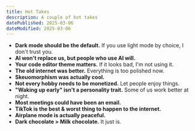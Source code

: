 ```yaml
---
title: Hot Takes
description: A couple of hot takes
datePublished: 2025-03-06
dateModified: 2025-03-06
---
```


- **Dark mode should be the default.** If you use light mode by choice, I don't trust you.
- **AI won't replace us, but people who use AI will.**
- **Your code editor theme matters.** If it looks bad, I'm not using it.
- **The old internet was better.** Everything is too polished now.
- **Skeuomorphism was actually cool.**
- **Not every hobby needs to be monetized.** Let people enjoy things.
- **"Waking up early" isn't a personality trait.** Some of us work better at night.
- **Most meetings could have been an email.**
- **TikTok is the best & worst thing to happen to the internet.**
- **Airplane mode is actually peaceful.**
- **Dark chocolate > Milk chocolate.** It just is.